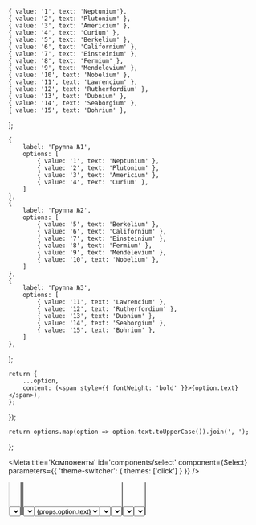 


    { value: '1', text: 'Neptunium'},
    { value: '2', text: 'Plutonium' },
    { value: '3', text: 'Americium' },
    { value: '4', text: 'Curium' },
    { value: '5', text: 'Berkelium' },
    { value: '6', text: 'Californium' },
    { value: '7', text: 'Einsteinium' },
    { value: '8', text: 'Fermium' },
    { value: '9', text: 'Mendelevium' },
    { value: '10', text: 'Nobelium' },
    { value: '11', text: 'Lawrencium' },
    { value: '12', text: 'Rutherfordium' },
    { value: '13', text: 'Dubnium' },
    { value: '14', text: 'Seaborgium' },
    { value: '15', text: 'Bohrium' },
];

    {
        label: 'Группа №1',
        options: [
            { value: '1', text: 'Neptunium' },
            { value: '2', text: 'Plutonium' },
            { value: '3', text: 'Americium' },
            { value: '4', text: 'Curium' },
        ]
    },
    {
        label: 'Группа №2',
        options: [
            { value: '5', text: 'Berkelium' },
            { value: '6', text: 'Californium' },
            { value: '7', text: 'Einsteinium' },
            { value: '8', text: 'Fermium' },
            { value: '9', text: 'Mendelevium' },
            { value: '10', text: 'Nobelium' },
        ]
    },
    {
        label: 'Группа №3',
        options: [
            { value: '11', text: 'Lawrencium' },
            { value: '12', text: 'Rutherfordium' },
            { value: '13', text: 'Dubnium' },
            { value: '14', text: 'Seaborgium' },
            { value: '15', text: 'Bohrium' },
        ]
    },
];

    return {
        ...option,
        content: (<span style={{ fontWeight: 'bold' }}>{option.text}</span>),
    };
});

    return options.map(option => option.text.toUpperCase()).join(', ');
};


<Meta
    title='Компоненты'
    id='components/select'
    component={Select}
    parameters={{ 'theme-switcher': { themes: ['click'] } }}
/>


<!-- Canvas -->

<Story name='Select'>
    <Select
        block={boolean('block', false)}
        size={selectKnob('size', ['s', 'm', 'l'], 's')}
        disabled={boolean('disabled', false)}
        error={text('error', '')}
        hint={text('hint', '')}
        options={options}
        multiple={boolean('multiple', false)}
        allowUnselect={boolean('allowUnselect', true)}
        closeOnSelect={boolean('closeOnSelect', true)}
        Arrow={boolean('Arrow', true) ? Arrow : () => null}
        circularNavigation={boolean('circularNavigation', false)}
        nativeSelect={boolean('nativeSelect', false)}
        placeholder={text('placeholder', 'Выберите элемент')}
        label={text('label', 'Элемент')}
        onChange={action('change')}
        onOpen={action('open')}
    />
</Story>


<!-- Docs -->

<ComponentHeader
    name='Select'
    version={version}
    package='@alfalab/core-components-select'
    stage={2}
    design='https://www.figma.com/file/hqSP3L6qu8UcL3sf18Su1M/Web-Components?node-id=719%3A0'
/>

```tsx
import { Select } from '@alfalab/core-components-select';
```

Компонент выпадающего списка.

<Select options={options} />

<!-- Spacer -->
<div style={{height: 32}} />


<Props components={{
    Select,
    Field,
    OptionsList,
    Optgroup,
    Option
}} />


## Использование

В случае, если нужно собрать селект под очень специфичный кейс - за основу стоит взять компонент `BaseSelect`,
который содержит только основные пропсы и позволяет заменить или настроить почти что угодно.

Компонент `Select` является преднастроенной оберткой над `BaseSelect`

---

### Управление закрытием

По умолчанию - селект `multiple=false` закрывается после выбора, а при `multiple=true` - остается открытым.
Изменить это поведение можно с помощью `closeOnSelect`.

<Preview>
    <div style={{ height: 300, width: 300 }}>
        <Select
            options={options}
            multiple={true}
            placeholder='Выберите элемент'
            allowUnselect={true}
        />
    </div>
</Preview>

### Controlled-way

Компонент может быть использован как controlled с помощью `onChange` и `selected`:

<Preview>
    <div style={{ height: 180, width: 300 }}>
        {React.createElement(() => {
            const [selected, setSelected] = React.useState([options[8].value, options[9].value]);
            const handleChange = ({ selected }) => {
                setSelected(selected);
            };
            return (
                <Select
                    block={true}
                    options={options}
                    placeholder='Выберите элемент'
                    label='controlled'
                    multiple={true}
                    onChange={handleChange}
                    selected={selected}
                />
            );
        })}
    </div>
</Preview>

### Использование в форме

Чтобы использовать селект внутри формы - следует указать атрибут `name`

<Preview>
    <div style={{ height: 180, width: 300 }}>
        {React.createElement(() => {
            const options = [
                { value: 'value1', text: 'Neptunium'},
                { value: 'value2', text: 'Plutonium' },
                { value: 'value3', text: 'Americium' },
            ];
            const [serialized, setSerialized] = React.useState();
            const onSubmit = (event) => {
                event.preventDefault();
                const form = event.target;
                const formData = new FormData(form);
                setSerialized(new URLSearchParams(formData).toString());
            };
            return (
                <div>
                    <form onSubmit={onSubmit}>
                        <Select
                            block={true}
                            options={options}
                            placeholder='Выберите элемент'
                            name='select'
                            multiple={true}
                        />
                        <button type='submit'>Отправить</button>
                    </form>
                    <div>serialized: {serialized}</div>
                </div>
            );
        })}
    </div>
</Preview>

## Настройка рендера

Помимо текста, компонент позволяет использовать html в качестве поля `content` у вариантов выбора

<Preview>
    <div style={{ height: 180, width: 480 }}>
        {React.createElement(() => {
            const [selected, setSelected] = React.useState([]);
            const handleChange = ({ selected }) => {
                setSelected(selected);
            };
            const Card = ({ name, balance }) => (
                <div style={{ display: 'flex', alignItems: 'center' }}>
                    <div style={{ width: '76px', height: '48px', marginRight: '16px', background: '#E7E9EB' }} />
                    <div style={{ display: 'flex', flexDirection: 'column' }}>
                        <span style={{ fontSize: '14px' }}>{name}</span>
                        <span style={{ fontSize: '16px' }}>{balance}</span>
                    </div>
                </div>
            );
            return (
                <Select
                    block={true}
                    selected={selected}
                    onChange={handleChange}
                    size='l'
                    options={[
                        { value: '1', text: 'Account1', content: <Card name='Account1 Name ··0000' balance='100 000,00 ₽' /> },
                        { value: '2', text: 'Account2', content: <Card name='Account2 Name ··0000' balance='150 000,00 ₽' /> },
                        { value: '3', text: 'Account3', content: <Card name='Account3 Name ··0000' balance='230 000,00 ₽' /> },
                        { value: '4', text: 'Account4', content: <Card name='Account4 Name ··0000' balance='12 000,00 ₽' /> },
                    ]}
                    multiple={false}
                    placeholder='Выберите карту'
                    allowUnselect={true}
                />
            );
        })}
    </div>
</Preview>

Стандартный компонент **Field** позволяет управлять рендером выбранных пунктов с помощью `valueRenderer`

<Preview>
    <div style={{ height: 180 }}>
        {React.createElement(() => {
            const OptionWithIcon = ({ text, value }) => (
                <span style={{ display: 'flex' }} key={value}>
                    <Icon />
                    {text}
                </span>
            );
            const renderOption = React.forwardRef((props, ref) => (
                <Option {...props} ref={ref}>
                    <OptionWithIcon key={props.option.value} {...props.option} />
                </Option>
            ));
            const valueRenderer = (options) => options.map(OptionWithIcon);
            return (
                <Select
                    options={options}
                    label='С иконкой'
                    fieldProps={{
                        valueRenderer
                    }}
                    Option={renderOption}
                />
            );
        })}
    </div>
</Preview>

Селект позволяет заменять или кастомизировать компоненты **Field**, **Option**, **OptionsList**, **Optgroup**, **Arrow**

<Preview>
    <div style={{ height: 180 }}>
        <Container>
            <Row align='middle'>
                <Col>
                    {React.createElement(() => {
                        const BoldOption = React.forwardRef((props, ref) => (
                            <Option {...props} ref={ref}><b>{props.option.text}</b></Option>
                        ));
                        return (
                            <Select
                                options={options}
                                label='Bold options'
                                Option={BoldOption}
                            />
                        );
                    })}
                </Col>
                <Col>
                    <Select
                        options={options}
                        label='With addons'
                        Field={(props) => <Field {...props} leftAddons={props.selectedItems.length > 0 && <Icon/>} />}
                    />
                </Col>
            </Row>
        </Container>
    </div>
</Preview>

## Группы

Группированный селект

```jsx
const groups = [{
    label: 'Группа №1',
    options: [
        { value: '1', text: 'Neptunium' },
        { value: '2', text: 'Plutonium' },
    ]
},
{
    label: 'Группа №2',
    options: [
        { value: '3', text: 'Berkelium' },
        { value: '4', text: 'Californium' },
    ]
}]
```

<Preview>
    <div style={{ height: 180 }}>
        <Select
            options={groups}
            label='Optgroup'
            multiple={true}
        />
    </div>
</Preview>

## Нативный селект

Рендерит нативный селект вместо выпадающего меню. (стоит использовать только для мобильных устройств)

<Preview>
    <Select
        options={groups}
        label='native'
        nativeSelect={true}
    />
</Preview>

## Рендер длинных списков

Используйте `OptionsList={VirtualOptionsList}` для рендера большого количества данных

<Preview>
    <Container>
        <Row align='middle'>
            <Col>
                <div
                    style={{
                        height: 400,
                        width: 240,
                    }}
                >
                    {React.createElement(() => {
                        const options = new Array(10000).fill().map((_, index) => {
                            const variableSizeText = `Вы восхитительны! `.repeat(
                                Math.round(Math.random() * 10),
                            );
                            return {
                                value: index,
                                text: `${index}. ${variableSizeText}`,
                            };
                        });
                        return (
                            <Select
                                label='virtual 10k'
                                block={true}
                                options={options}
                                circularNavigation={true}
                                OptionsList={VirtualOptionsList}
                                allowUnselect={true}
                            />
                        );
                    })}
                </div>
            </Col>
            <Col>
                <div
                    style={{
                        height: 400,
                        width: 240,
                    }}
                >
                    {React.createElement(() => {
                        return (
                            <Select
                                label='virtual with groups'
                                block={true}
                                options={groups}
                                multiple={true}
                                allowUnselect={true}
                                circularNavigation={true}
                                OptionsList={VirtualOptionsList}
                            />
                        );
                    })}
                </div>
            </Col>
        </Row>
    </Container>
</Preview>
